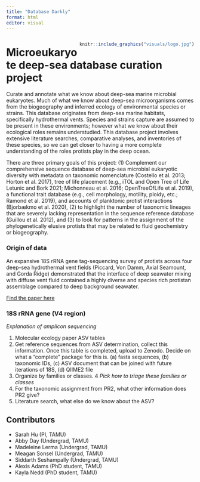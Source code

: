```yaml
---
title: "Database Darkly"
format: html
editor: visual
---
```


::: {style="float:right"}
```r
knitr::include_graphics("visuals/logo.jpg")
```
:::

# Microeukaryote deep-sea database curation project

Curate and annotate what we know about deep-sea marine microbial eukaryotes. Much of what we know about deep-sea microorganisms comes from the biogeography and inferred ecology of environmental species or strains. This database originates from deep-sea marine habitats, specifically hydrothermal vents. Species and strains capture are assumed to be present in these environments; however what we know about their ecological roles remains understudied. This database project involves extensive literature searches, comparative analyses, and inventories of these species, so we can get closer to having a more complete understanding of the roles protists play in the deep ocean.

There are three primary goals of this project: (1) Complement our comprehensive sequence database of deep-sea microbial eukaryotic diversity with metadata on taxonomic nomenclature (Costello et al. 2013; Horton et al. 2017), tree of life placement (e.g., iTOL and Open Tree of Life Letunic and Bork 2021; Michonneau et al. 2016; OpenTreeOfLife et al. 2019), a functional trait database (e.g., cell morphology, motility, ploidy, etc.; Ramond et al. 2019), and accounts of planktonic protist interactions (Bjorbækmo et al. 2020), (2) to highlight the number of taxonomic lineages that are severely lacking representation in the sequence reference database (Guillou et al. 2012), and (3) to look for patterns in the assignment of the phylogenetically elusive protists that may be related to fluid geochemistry or biogeography.

### Origin of data

An expansive 18S rRNA gene tag-sequencing survey of protists across four deep-sea hydrothermal vent fields (Piccard, Von Damm, Axial Seamount, and Gorda Ridge) demonstrated that the interface of deep seawater mixing with diffuse vent fluid contained a highly diverse and species rich protistan assemblage compared to deep background seawater.

[Find the paper here](https://onlinelibrary.wiley.com/doi/full/10.1111/mec.16745)

### 18S rRNA gene (V4 region)

*Explanation of amplicon sequencing*

1.  Molecular ecology paper ASV tables
2.  Get reference sequences from ASV determination, collect this information. Once this table is completed, upload to Zenodo. Decide on what a "complete" package for this is. (a) fasta sequences, (b) taxonomic IDs, (c) ASV document that can be joined with future iterations of 18S, (d) QIIME2 file
3.  Organize by families or classes. 4 *Pick how to triage these families or classes*
4.  For the taxonomic assignment from PR2, what other information does PR2 give?
5.  Literature search, what else do we know about the ASV?

## Contributors

-   Sarah Hu (PI, TAMU)
-   Abby Day (Undergrad, TAMU)
-   Madeleine Lerma (Undergrad, TAMU)
-   Meagan Sonsel (Undergrad, TAMU)
-   Siddarth Seshampally (Undergrad, TAMU)
-   Alexis Adams (PhD student, TAMU)
-   Kayla Nedd (PhD student, TAMU)
